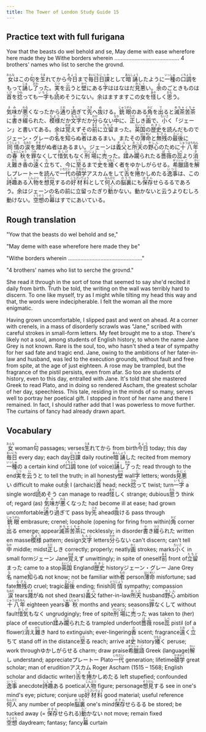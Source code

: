```yaml
---
title: The Tower of London Study Guide 15
---
```


## Practice text with full furigana

Yow that the beasts do wel behold and se,
May deme with ease wherefore here made they be
Withe borders wherein ……………………………………
4 brothers' names who list to serche the grovnd.

<p>
<ruby><rb>女</rb><rt>おんな</rt></ruby>はこの<ruby><rb>句</rb><rt>く</rt></ruby>を<ruby><rb>生</rb><rt>うま</rt></ruby>れてから<ruby><rb>今日</rb><rt>きょう</rt></ruby>まで<ruby><rb>毎日</rb><rt>まいにち</rt></ruby><ruby><rb>日課</rb><rt>にっか</rt></ruby>として<ruby><rb>暗誦</rb><rt>あんしょう</rt></ruby>したように<ruby><rb>一種</rb><rt>いっしゅ</rt></ruby>の<ruby><rb>口調</rb><rt>くちょう</rt></ruby>をもって<ruby><rb>誦</rb><rt>じゅ</rt></ruby>し<ruby><rb>了</rb><rt>おわ</rt></ruby>った。<ruby><rb>実</rb><rt>じつ</rt></ruby>を<ruby><rb>云</rb><rt>い</rt></ruby>うと<ruby><rb>壁</rb><rt>かべ</rt></ruby>にある<ruby><rb>字</rb><rt>じ</rt></ruby>ははなはだ<ruby><rb>見悪</rb><rt>みにく</rt></ruby>い。<ruby><rb>余</rb><rt>よ</rt></ruby>のごときものは<ruby><rb>首</rb><rt>くび</rt></ruby>を<ruby><rb>捻</rb><rt>ひね</rt></ruby>っても<ruby><rb>一字</rb><rt>いちじ</rt></ruby>も<ruby><rb>読</rb><rt>よ</rt></ruby>めそうにない。余はますますこの女を<ruby><rb>怪</rb><rt>あや</rt></ruby>しく<ruby><rb>思</rb><rt>おも</rt></ruby>う。
</p>

<p>
<ruby><rb>気味</rb><rt>きみ</rt></ruby>が<ruby><rb>悪</rb><rt>わる</rt></ruby>くなったから<ruby><rb>通</rb><rt>とお</rt></ruby>り<ruby><rb>過</rb><rt>す</rt></ruby>ぎて<ruby><rb>先</rb><rt>さき</rt></ruby>へ<ruby><rb>抜</rb><rt>ぬ</rt></ruby>ける。<ruby><rb>銃眼</rb><rt>じゅうがん</rt></ruby>のある<ruby><rb>角</rb><rt>かど</rt></ruby>を<ruby><rb>出</rb><rt>で</rt></ruby>ると<ruby><rb>滅茶苦茶</rb><rt>めちゃくちゃ</rt></ruby>に<ruby><rb>書</rb><rt>か</rt></ruby>き<ruby><rb>綴</rb><rt>つづ</rt></ruby>られた、<ruby><rb>模様</rb><rt>もよう</rt></ruby>だか<ruby><rb>文字</rb><rt>もんじ</rt></ruby>だか<ruby><rb>分</rb><rt>わか</rt></ruby>らない<ruby><rb>中</rb><rt>なか</rt></ruby>に、<ruby><rb>正</rb><rt>ただ</rt></ruby>しき<ruby><rb>画</rb><rt>かく</rt></ruby>で、<ruby><rb>小</rb><rt>ちいさ</rt></ruby>く「ジェーン」と書いてある。余は<ruby><rb>覚</rb><rt>おぼ</rt></ruby>えずその<ruby><rb>前</rb><rt>まえ</rt></ruby>に<ruby><rb>立留</rb><rt>たちど</rt></ruby>まった。<ruby><rb>英国</rb><rt>えいこく</rt></ruby>の<ruby><rb>歴史</rb><rt>れきし</rt></ruby>を読んだものでジェーン・グレーの<ruby><rb>名</rb><rt>な</rt></ruby>を<ruby><rb>知</rb><rt>し</rt></ruby>らぬ<ruby><rb>者</rb><rt>もの</rt></ruby>はあるまい。またその<ruby><rb>薄命</rb><rt>はくめい</rt></ruby>と<ruby><rb>無残</rb><rt>むざん</rt></ruby>の<ruby><rb>最後</rb><rt>さいご</rt></ruby>に<ruby><rb>同情</rb><rt>どうじょう</rt></ruby>の<ruby><rb>涙</rb><rt>なみだ</rt></ruby>を<ruby><rb>濺</rb><rt>そそ</rt></ruby>がぬ者はあるまい。ジェーンは<ruby><rb>義父</rb><rt>ぎふ</rt></ruby>と<ruby><rb>所天</rb><rt>おっと</rt></ruby>の<ruby><rb>野心</rb><rt>やしん</rt></ruby>のために<ruby><rb>十八</rb><rt>じゅうはち</rt></ruby><ruby><rb>年</rb><rt>ねん</rt></ruby>の<ruby><rb>春秋</rb><rt>しゅんじゅう</rt></ruby>を<ruby><rb>罪</rb><rt>つみ</rt></ruby>なくして<ruby><rb>惜気</rb><rt>おしげ</rt></ruby>もなく<ruby><rb>刑場</rb><rt>けいじょう</rt></ruby>に<ruby><rb>売</rb><rt>う</rt></ruby>った。<ruby><rb>蹂</rb><rt>ふ</rt></ruby>み<ruby><rb>躙</rb><rt>にじ</rt></ruby>られたる<ruby><rb>薔薇</rb><rt>ばら</rt></ruby>の<ruby><rb>蕊</rb><rt>しべ</rt></ruby>より<ruby><rb>消</rb><rt>き</rt></ruby>え<ruby><rb>難</rb><rt>がた</rt></ruby>き<ruby><rb>香</rb><rt>か</rt></ruby>の<ruby><rb>遠</rb><rt>とお</rt></ruby>く<ruby><rb>立</rb><rt>た</rt></ruby>ちて、今に<ruby><rb>至</rb><rt>いた</rt></ruby>るまで<ruby><rb>史</rb><rt>し</rt></ruby>を<ruby><rb>繙</rb><rt>ひもと</rt></ruby>く者をゆかしがらせる。<ruby><rb>希臘</rb><rt>ギリシャ</rt></ruby><ruby><rb>語</rb><rt>ご</rt></ruby>を<ruby><rb>解</rb><rt>かい</rt></ruby>しプレートーを読んで<ruby><rb>一代</rb><rt>いちだい</rt></ruby>の<ruby><rb>碩学</rb><rt>せきがく</rt></ruby>アスカムをして<ruby><rb>舌</rb><rt>した</rt></ruby>を<ruby><rb>捲</rb><rt>ま</rt></ruby>かしめたる<ruby><rb>逸事</rb><rt>いつじ</rt></ruby>は、この<ruby><rb>詩趣</rb><rt>ししゅ</rt></ruby>ある<ruby><rb>人物</rb><rt>じんぶつ</rt></ruby>を<ruby><rb>想見</rb><rt>そうけん</rt></ruby>するの<ruby><rb>好材料</rb><rt>こうざいりょう</rt></ruby>として<ruby><rb>何人</rb><rt>なんびと</rt></ruby>の<ruby><rb>脳裏</rb><rt>のうり</rt></ruby>にも<ruby><rb>保存</rb><rt>ほぞん</rt></ruby>せらるるであろう。余はジェーンの名の前に立留ったぎり<ruby><rb>動</rb><rt>うご</rt></ruby>かない。動かないと云うよりむしろ動けない。<ruby><rb>空想</rb><rt>くうそう</rt></ruby>の<ruby><rb>幕</rb><rt>まく</rt></ruby>はすでにあいている。
</p>


## Rough translation

"Yow that the beasts do wel behold and se,"

"May deme with ease wherefore here made they be"

"Withe borders wherein ................................................"

"4 brothers' names who list to serche the grovnd."

She read it through in the sort of tone that seemed to say she'd recited it daily from birth. Truth be told, the writing on the wall was terribly hard to discern. To one like myself, try as I might while tilting my head this way and that, the words were indecipherable. I felt the woman all the more enigmatic.

Having grown uncomfortable, I slipped past and went on ahead. At a corner with crenels, in a mass of disorderly scrawls was "Jane," scribed with careful strokes in small-form letters. My feet brought me to a stop. There's likely not a soul, among students of English history, to whom the name Jane Grey is not known. Rare is the soul, too, who hasn't shed a tear of sympathy for her sad fate and tragic end. Jane, owing to the ambitions of her fater-in-law and husband, was led to the execution grounds, without fault and free from spite, at the age of just eighteen. A rose may be trampled, but the fragrance of the pistil persists, even from afar. So too are students of history, even to this day, entralled with Jane. It's told that she mastered Greek to read Plato, and in doing so rendered Ascham, the greatest scholar of her day, speechless. This tale, residing in the minds of so many, serves well to portray her poetical gift. I stopped in front of her name and there I remained. In fact, I should rather add that I was powerless to move further. The curtains of fancy had already drawn apart.   


## Vocabulary

<p>
<span class="vocabstudy"><ruby><rb>女</rb><rt>おんな</rt></ruby>&nbsp;woman</span><span class="vocabstudy"><ruby><rb>句</rb><rt>く</rt></ruby>&nbsp;passages; verses</span><span class="vocabstudy"><ruby><rb>生</rb><rt>うま</rt></ruby>れてから&nbsp;from birth</span><span class="vocabstudy"><ruby><rb>今日</rb><rt>きょう</rt></ruby>&nbsp;today; this day</span><span class="vocabstudy"><ruby><rb>毎日</rb><rt>まいにち</rt></ruby>&nbsp;every day; each day</span><span class="vocabstudy"><ruby><rb>日課</rb><rt>にっか</rt></ruby>&nbsp;daily routine</span><span class="vocabstudy"><ruby><rb>暗誦</rb><rt>あんしょう</rt></ruby>した&nbsp;recited from memory</span><span class="vocabstudy"><ruby><rb>一種</rb><rt>いっしゅ</rt></ruby>の&nbsp;a certain kind of</span><span class="vocabstudy"><ruby><rb>口調</rb><rt>くちょう</rt></ruby>&nbsp;tone (of voice)</span><span class="vocabstudy"><ruby><rb>誦</rb><rt>じゅ</rt></ruby>し<ruby><rb>了</rb><rt>おわ</rt></ruby>った&nbsp;read through to the end</span><span class="vocabstudy"><ruby><rb>実</rb><rt>じつ</rt></ruby>を<ruby><rb>云</rb><rt>い</rt></ruby>うと&nbsp;to tell the truth; in all honesty</span><span class="vocabstudy"><ruby><rb>壁</rb><rt>かべ</rt></ruby>&nbsp;wall</span><span class="vocabstudy"><ruby><rb>字</rb><rt>じ</rt></ruby>&nbsp;letters; words</span><span class="vocabstudy"><ruby><rb>見悪</rb><rt>みにく</rt></ruby>い&nbsp;difficult to make out</span><span class="vocabstudy"><ruby><rb>余</rb><rt>よ</rt></ruby>&nbsp;I (archaic)</span><span class="vocabstudy"><ruby><rb>首</rb><rt>くび</rt></ruby>&nbsp;head; neck</span><span class="vocabstudy"><ruby><rb>捻</rb><rt>ひね</rt></ruby>って&nbsp;twist; turn</span><span class="vocabstudy"><ruby><rb>一字</rb><rt>いちじ</rt></ruby>&nbsp;a single word</span><span class="vocabstudy"><ruby><rb>読</rb><rt>よ</rt></ruby>めそう&nbsp;can manage to read</span><span class="vocabstudy"><ruby><rb>怪</rb><rt>あや</rt></ruby>しく&nbsp;strange; dubious</span><span class="vocabstudy"><ruby><rb>思</rb><rt>おも</rt></ruby>う&nbsp;think of; regard (as)</span>
<span class="vocabstudy"><ruby><rb>気味</rb><rt>きみ</rt></ruby>が<ruby><rb>悪</rb><rt>わる</rt></ruby>くなった&nbsp;had become ill at ease; had grown uncomfortable</span><span class="vocabstudy"><ruby><rb>通</rb><rt>とお</rt></ruby>り<ruby><rb>過</rb><rt>す</rt></ruby>ぎて&nbsp;pass by</span><span class="vocabstudy"><ruby><rb>先</rb><rt>さき</rt></ruby>&nbsp;ahead</span><span class="vocabstudy"><ruby><rb>抜</rb><rt>ぬ</rt></ruby>ける&nbsp;pass through</span><span class="vocabstudy"><ruby><rb>銃眼</rb><rt>じゅうがん</rt></ruby>&nbsp;embrasure; crenel; loophole (opening for firing from within)</span><span class="vocabstudy"><ruby><rb>角</rb><rt>かど</rt></ruby>&nbsp;corner</span><span class="vocabstudy"><ruby><rb>出</rb><rt>で</rt></ruby>る&nbsp;emerge; appear</span><span class="vocabstudy"><ruby><rb>滅茶苦茶</rb><rt>めちゃくちゃ</rt></ruby>に&nbsp;recklessly; in disorder</span><span class="vocabstudy"><ruby><rb>書</rb><rt>か</rt></ruby>き<ruby><rb>綴</rb><rt>つづ</rt></ruby>られた&nbsp;written en masse</span><span class="vocabstudy"><ruby><rb>模様</rb><rt>もよう</rt></ruby>&nbsp;pattern; design</span><span class="vocabstudy"><ruby><rb>文字</rb><rt>もんじ</rt></ruby>&nbsp;letters</span><span class="vocabstudy"><ruby><rb>分</rb><rt>わか</rt></ruby>らない&nbsp;can't discern; can't tell</span><span class="vocabstudy"><ruby><rb>中</rb><rt>なか</rt></ruby>&nbsp;middle; midst</span><span class="vocabstudy"><ruby><rb>正</rb><rt>ただ</rt></ruby>しき&nbsp;correctly; properly; neatly</span><span class="vocabstudy"><ruby><rb>画</rb><rt>かく</rt></ruby>&nbsp;strokes; marks</span><span class="vocabstudy"><ruby><rb>小</rb><rt>ちいさ</rt></ruby>く&nbsp;in small form</span><span class="vocabstudy">ジェーン&nbsp;Jane</span><span class="vocabstudy"><ruby><rb>覚</rb><rt>おぼ</rt></ruby>えず&nbsp;unwittingly; in spite of oneself</span><span class="vocabstudy"><ruby><rb>前</rb><rt>まえ</rt></ruby>&nbsp;front of</span><span class="vocabstudy"><ruby><rb>立留</rb><rt>たちど</rt></ruby>まった&nbsp;came to a stop</span><span class="vocabstudy"><ruby><rb>英国</rb><rt>えいこく</rt></ruby>&nbsp;England</span><span class="vocabstudy"><ruby><rb>歴史</rb><rt>れきし</rt></ruby>&nbsp;history</span><span class="vocabstudy">ジェーン・グレー&nbsp;Jane Grey</span><span class="vocabstudy"><ruby><rb>名</rb><rt>な</rt></ruby>&nbsp;name</span><span class="vocabstudy"><ruby><rb>知</rb><rt>し</rt></ruby>らぬ&nbsp;not know; not be familiar with</span><span class="vocabstudy"><ruby><rb>者</rb><rt>もの</rt></ruby>&nbsp;person</span><span class="vocabstudy"><ruby><rb>薄命</rb><rt>はくめい</rt></ruby>&nbsp;misfortune; sad fate</span><span class="vocabstudy"><ruby><rb>無残</rb><rt>むざん</rt></ruby>の&nbsp;cruel; tragic</span><span class="vocabstudy"><ruby><rb>最後</rb><rt>さいご</rt></ruby>&nbsp;ending; finish</span><span class="vocabstudy"><ruby><rb>同情</rb><rt>どうじょう</rt></ruby>&nbsp;sympathy; compassion</span><span class="vocabstudy"><ruby><rb>涙</rb><rt>なみだ</rt></ruby>&nbsp;tears</span><span class="vocabstudy"><ruby><rb>濺</rb><rt>そそ</rt></ruby>がぬ&nbsp;not shed (tears)</span><span class="vocabstudy"><ruby><rb>義父</rb><rt>ぎふ</rt></ruby>&nbsp;father-in-law</span><span class="vocabstudy"><ruby><rb>所天</rb><rt>おっと</rt></ruby>&nbsp;husband</span><span class="vocabstudy"><ruby><rb>野心</rb><rt>やしん</rt></ruby>&nbsp;ambition</span><span class="vocabstudy"><ruby><rb>十八</rb><rt>じゅうはち</rt></ruby><ruby><rb>年</rb><rt>ねん</rt></ruby>&nbsp;eighteen years</span><span class="vocabstudy"><ruby><rb>春秋</rb><rt>しゅんじゅう</rt></ruby>&nbsp;months and years; seasons</span><span class="vocabstudy"><ruby><rb>罪</rb><rt>つみ</rt></ruby>なくして&nbsp;without fault</span><span class="vocabstudy"><ruby><rb>惜気</rb><rt>おしげ</rt></ruby>もなく&nbsp;ungrudgingly; free of spite</span><span class="vocabstudy"><ruby><rb>刑場</rb><rt>けいじょう</rt></ruby>に<ruby><rb>売</rb><rt>う</rt></ruby>った&nbsp;was taken to (her) place of execution</span><span class="vocabstudy"><ruby><rb>蹂</rb><rt>ふ</rt></ruby>み<ruby><rb>躙</rb><rt>にじ</rt></ruby>られたる&nbsp;trampled underfoot</span><span class="vocabstudy"><ruby><rb>薔薇</rb><rt>ばら</rt></ruby>&nbsp;rose</span><span class="vocabstudy"><ruby><rb>蕊</rb><rt>しべ</rt></ruby>&nbsp;pistil (of a flower)</span><span class="vocabstudy"><ruby><rb>消</rb><rt>き</rt></ruby>え<ruby><rb>難</rb><rt>がた</rt></ruby>き&nbsp;hard to extinguish; ever-lingering</span><span class="vocabstudy"><ruby><rb>香</rb><rt>か</rt></ruby>&nbsp;scent; fragrance</span><span class="vocabstudy"><ruby><rb>遠</rb><rt>とお</rt></ruby>く<ruby><rb>立</rb><rt>た</rt></ruby>ちて&nbsp;stand off in the distance</span><span class="vocabstudy"><ruby><rb>至</rb><rt>いた</rt></ruby>る&nbsp;reach; arrive at</span><span class="vocabstudy"><ruby><rb>史</rb><rt>し</rt></ruby>&nbsp;history</span><span class="vocabstudy"><ruby><rb>繙</rb><rt>ひもと</rt></ruby>く&nbsp;peruse; work through</span><span class="vocabstudy">ゆかしがらせる&nbsp;charm; draw praise</span><span class="vocabstudy"><ruby><rb>希臘</rb><rt>ギリシャ</rt></ruby><ruby><rb>語</rb><rt>ご</rt></ruby>&nbsp;Greek (language)</span><span class="vocabstudy"><ruby><rb>解</rb><rt>かい</rt></ruby>し&nbsp;understand; appreciate</span><span class="vocabstudy">プレートー&nbsp;Plato</span><span class="vocabstudy"><ruby><rb>一代</rb><rt>いちだい</rt></ruby>&nbsp;generation; lifetime</span><span class="vocabstudy"><ruby><rb>碩学</rb><rt>せきがく</rt></ruby>&nbsp;great scholar; man of erudition</span><span class="vocabstudy">アスカム&nbsp;Roger Ascham (1515 – 1568; English scholar and didactic writer)</span><span class="vocabstudy"><ruby><rb>舌</rb><rt>した</rt></ruby>を<ruby><rb>捲</rb><rt>ま</rt></ruby>かしめたる&nbsp;left stupefied; confounded</span><span class="vocabstudy"><ruby><rb>逸事</rb><rt>いつじ</rt></ruby>&nbsp;anecdote</span><span class="vocabstudy"><ruby><rb>詩趣</rb><rt>ししゅ</rt></ruby>ある&nbsp;poetical</span><span class="vocabstudy"><ruby><rb>人物</rb><rt>じんぶつ</rt></ruby>&nbsp;figure; personage</span><span class="vocabstudy"><ruby><rb>想見</rb><rt>そうけん</rt></ruby>する&nbsp;see in one's mind's eye; picture; conjure up</span><span class="vocabstudy"><ruby><rb>好材料</rb><rt>こうざいりょう</rt></ruby>&nbsp;good material; useful reference</span><span class="vocabstudy"><ruby><rb>何人</rb><rt>なんびと</rt></ruby>&nbsp;any number of people</span><span class="vocabstudy"><ruby><rb>脳裏</rb><rt>のうり</rt></ruby>&nbsp;one's mind</span><span class="vocabstudy"><ruby><rb>保存</rb><rt>ほぞん</rt></ruby>せらるる&nbsp;be stored; be tucked away (= <ruby><rb>保存</rb><rt>ほぞん</rt></ruby>せられる)</span><span class="vocabstudy"><ruby><rb>動</rb><rt>うご</rt></ruby>かない&nbsp;not move; remain fixed</span><span class="vocabstudy"><ruby><rb>空想</rb><rt>くうそう</rt></ruby>&nbsp;daydream; fantasy; fancy</span><span class="vocabstudy"><ruby><rb>幕</rb><rt>まく</rt></ruby>&nbsp;curtain</span>
</p>

